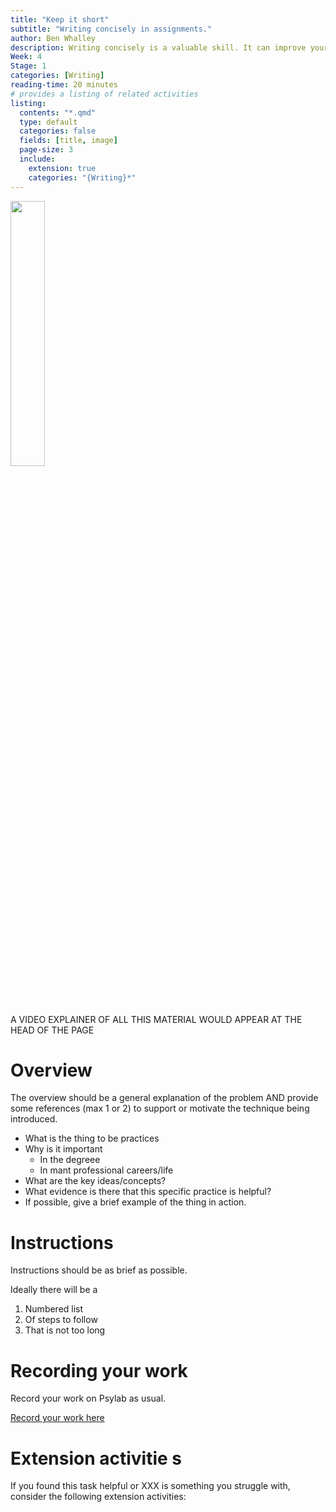 ```yaml
---
title: "Keep it short"
subtitle: "Writing concisely in assignments."
author: Ben Whalley
description: Writing concisely is a valuable skill. It can improve your marks by helping you communicate more effectively in essays and exams.
Week: 4
Stage: 1
categories: [Writing]
reading-time: 20 minutes
# provides a listing of related activities
listing:
  contents: "*.qmd"
  type: default
  categories: false
  fields: [title, image]
  page-size: 3
  include:
    extension: true
    categories: "{Writing}*"
---
```


![](../images/papers.png){width="33%"}

A VIDEO EXPLAINER OF ALL THIS MATERIAL WOULD APPEAR AT THE HEAD OF THE PAGE

# Overview

The overview should be a general explanation of the problem AND provide some references (max 1 or 2) to support or motivate the technique being introduced.

-   What is the thing to be practices
-   Why is it important
    -   In the degreee
    -   In mant professional careers/life
-   What are the key ideas/concepts?
-   What evidence is there that this specific practice is helpful?
-   If possible, give a brief example of the thing in action.

# Instructions

Instructions should be as brief as possible.

Ideally there will be a

1.  Numbered list
2.  Of steps to follow
3.  That is not too long

# Recording your work

Record your work on Psylab as usual.

```{=html}
<!-- Students will know that they can and should record their 

Additional notes here might emphasise a particular format, or prompt them to ask their tutor specific questions in office hours, or things to look out for in later progress meetings.

-->
```
[Record your work here](XXX){.submit-work .btn .btn-primary}

# Extension activitie s

If you found this task helpful or XXX is something you struggle with, consider the following extension activities:

::: {#sample-listings}
:::
